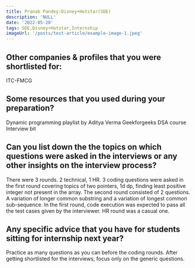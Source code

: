 ```yaml
---
title: Pranab Pandey:Disney+Hotstar(SDE)
description: 'NULL' 
date: '2022-05-20'
tags: SDE,Disney+Hotstar,Internship
imageUrl: '/posts/test-article/example-image-1.jpeg'
---
```


## Other companies & profiles that you were shortlisted for:
ITC-FMCG

## Some resources that you used during your preparation?
Dynamic programming playlist by Aditya Verma
Geekforgeeks DSA course
Interview bit

## Can you list down the the topics on which questions were asked in the interviews or any other insights on the interview process?
There were 3 rounds. 2 technical, 1 HR. 3 coding questions were asked in the first round covering topics of two pointers, 1d dp, finding least positive integer not present in the array. The second round consisted of 2 questions. A variation of longer common substring and a variation of longest common sub-sequence. In the first round, code execution was expected to pass all the test cases given by the interviewer. HR round was a casual one.
## Any specific advice that you have for students sitting for internship next year?
Practice as many questions as you can before the coding rounds. After getting shortlisted for the interviews, focus only on the generic questions.


